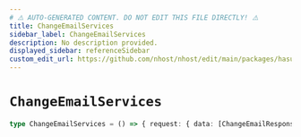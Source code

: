 ```yaml
---
# ⚠️ AUTO-GENERATED CONTENT. DO NOT EDIT THIS FILE DIRECTLY! ⚠️
title: ChangeEmailServices
sidebar_label: ChangeEmailServices
description: No description provided.
displayed_sidebar: referenceSidebar
custom_edit_url: https://github.com/nhost/nhost/edit/main/packages/hasura-auth-js/src/machines/change-email.ts#L22
---
```


# `ChangeEmailServices`

```ts
type ChangeEmailServices = () => { request: { data: [ChangeEmailResponse](/reference/docgen/react/types/change-email-response) } }
```
